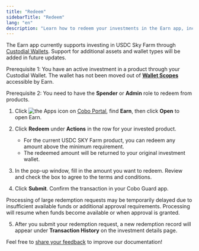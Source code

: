 ```yaml
---
title: "Redeem"
sidebarTitle: "Redeem"
lang: "en"
description: "Learn how to redeem your investments in the Earn app, including the process and implications of withdrawing invested funds."
---
```


<Info>The Earn app currently supports investing in USDC Sky Farm through [Custodial Wallets](/en/portal/custodial-wallets/introduction). Support for additional assets and wallet types will be added in future updates.</Info>

<Note>Prerequisite 1: You have an active investment in a product through your Custodial Wallet. The wallet has not been moved out of [**Wallet Scopes**](/en/portal/portal-apps/app-settings) accessible by Earn.</Note>

<Note>Prerequisite 2: You need to have the **Spender** or **Admin** role to redeem from products.</Note>

1. Click <img src="/en/images/common/icon_apps.svg" className="icon" alt="the Apps icon"/> on [Cobo Portal](https://portal.cobo.com/login), find **Earn**, then click **Open** to open Earn.

2. Click **Redeem** under **Actions** in the row for your invested product.
   - For the current USDC SKY Farm product, you can redeem any amount above the minimum requirement.
   - The redeemed amount will be returned to your original investment wallet.

3. In the pop-up window, fill in the amount you want to redeem. Review and check the box to agree to the terms and conditions.

4. Click **Submit**. Confirm the transaction in your Cobo Guard app.

<Info>Processing of large redemption requests may be temporarily delayed due to insufficient available funds or additional approval requirements. Processing will resume when funds become available or when approval is granted.</Info>

5. After you submit your redemption request, a new redemption record will appear under **Transaction History** on the investment details page.

<Tip>Feel free to [share your feedback](https://forms.zohopublic.com/cobo/form/DocumentFeedbackForm/formperma/QvLOhxJv1_JMsJ-1dleZ8Itb_7rzN-LtgvsDdxosoVI?referrername=manuals) to improve our documentation!</Tip>
